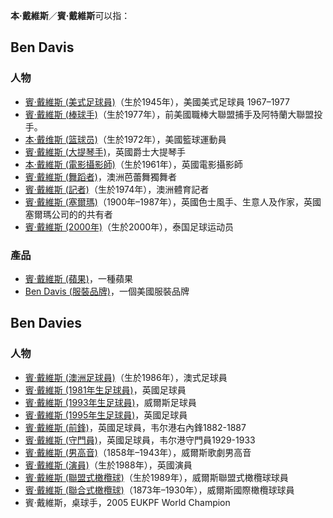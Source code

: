'''本·戴維斯'''／'''賓·戴維斯'''可以指：
==Ben Davis==
===人物===
* [[賓·戴維斯_(美式足球員)|賓·戴維斯 (美式足球員)]]（生於1945年），美國美式足球員 1967–1977
* [[賓·戴維斯_(棒球手)|賓·戴維斯 (棒球手)]]（生於1977年），前美國職棒大聯盟捕手及阿特蘭大聯盟投手。
* [[本·戴维斯_(篮球员)|本·戴维斯 (篮球员)]]（生於1972年），美國籃球運動員
* [[賓·戴維斯_(大提琴手)|賓·戴維斯 (大提琴手)]]，英國爵士大提琴手
* [[本·戴維斯_(電影攝影師)|本·戴維斯 (電影攝影師)]]（生於1961年），英國電影攝影師
* [[賓·戴維斯_(舞蹈者)|賓·戴維斯 (舞蹈者)]]，澳洲芭蕾舞獨舞者
* [[賓·戴維斯_(記者)|賓·戴維斯 (記者)]]（生於1974年），澳洲體育記者
* [[賓·戴維斯_(塞爾瑪)|賓·戴維斯 (塞爾瑪)]]（1900年–1987年），英國色士風手、生意人及作家，英國塞爾瑪公司的的共有者
* [[賓·戴維斯_(2000年)|賓·戴維斯 (2000年)]]（生於2000年），泰国足球运动员

===產品===
* [[賓·戴維斯_(蘋果)|賓·戴維斯 (蘋果)]]，一種蘋果
* [[Ben_Davis_(服裝品牌)|Ben Davis (服裝品牌)]]，一個美國服裝品牌

==Ben Davies==
===人物===
*[[賓·戴維斯_(澳洲足球員)|賓·戴維斯 (澳洲足球員)]]（生於1986年），澳式足球員
*[[賓·戴維斯_(1981年生足球員)|賓·戴維斯 (1981年生足球員)]]，英國足球員
*[[賓·戴維斯_(1993年生足球員)|賓·戴維斯 (1993年生足球員)]]，威爾斯足球員
*[[賓·戴維斯_(1995年生足球員)|賓·戴維斯 (1995年生足球員)]]，英國足球員
*[[賓·戴維斯_(前鋒)|賓·戴維斯 (前鋒)]]，英國足球員，韦尔港右內鋒1882-1887
*[[賓·戴維斯_(守門員)|賓·戴維斯 (守門員)]]，英國足球員，韦尔港守門員1929-1933
*[[賓·戴維斯_(男高音)|賓·戴維斯 (男高音)]]（1858年–1943年），威爾斯歌劇男高音
*[[賓·戴維斯_(演員)|賓·戴維斯 (演員)]]（生於1988年），英國演員
*[[賓·戴維斯_(聯盟式橄欖球)|賓·戴維斯 (聯盟式橄欖球)]]（生於1989年），威爾斯聯盟式橄欖球球員
*[[賓·戴維斯_(聯合式橄欖球)|賓·戴維斯 (聯合式橄欖球)]]（1873年–1930年），威爾斯國際橄欖球球員
*賓·戴維斯，桌球手，2005 EUKPF World Champion

{{Disambiguation|B|Cat=四字人名译名消歧义}}
